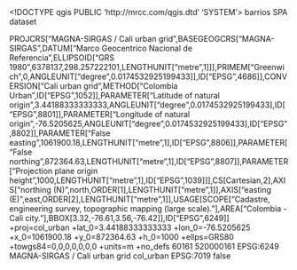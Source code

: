 <!DOCTYPE qgis PUBLIC 'http://mrcc.com/qgis.dtd' 'SYSTEM'>
<qgis version="3.32.1-Lima">
  <identifier>barrios</identifier>
  <parentidentifier></parentidentifier>
  <language>SPA</language>
  <type>dataset</type>
  <title>barrios</title>
  <abstract></abstract>
  <links/>
  <dates/>
  <fees></fees>
  <encoding></encoding>
  <crs>
    <spatialrefsys nativeFormat="Wkt">
      <wkt>PROJCRS["MAGNA-SIRGAS / Cali urban grid",BASEGEOGCRS["MAGNA-SIRGAS",DATUM["Marco Geocentrico Nacional de Referencia",ELLIPSOID["GRS 1980",6378137,298.257222101,LENGTHUNIT["metre",1]]],PRIMEM["Greenwich",0,ANGLEUNIT["degree",0.0174532925199433]],ID["EPSG",4686]],CONVERSION["Cali urban grid",METHOD["Colombia Urban",ID["EPSG",1052]],PARAMETER["Latitude of natural origin",3.44188333333333,ANGLEUNIT["degree",0.0174532925199433],ID["EPSG",8801]],PARAMETER["Longitude of natural origin",-76.5205625,ANGLEUNIT["degree",0.0174532925199433],ID["EPSG",8802]],PARAMETER["False easting",1061900.18,LENGTHUNIT["metre",1],ID["EPSG",8806]],PARAMETER["False northing",872364.63,LENGTHUNIT["metre",1],ID["EPSG",8807]],PARAMETER["Projection plane origin height",1000,LENGTHUNIT["metre",1],ID["EPSG",1039]]],CS[Cartesian,2],AXIS["northing (N)",north,ORDER[1],LENGTHUNIT["metre",1]],AXIS["easting (E)",east,ORDER[2],LENGTHUNIT["metre",1]],USAGE[SCOPE["Cadastre, engineering survey, topographic mapping (large scale)."],AREA["Colombia - Cali city."],BBOX[3.32,-76.61,3.56,-76.42]],ID["EPSG",6249]]</wkt>
      <proj4>+proj=col_urban +lat_0=3.44188333333333 +lon_0=-76.5205625 +x_0=1061900.18 +y_0=872364.63 +h_0=1000 +ellps=GRS80 +towgs84=0,0,0,0,0,0,0 +units=m +no_defs</proj4>
      <srsid>60161</srsid>
      <srid>520000161</srid>
      <authid>EPSG:6249</authid>
      <description>MAGNA-SIRGAS / Cali urban grid</description>
      <projectionacronym>col_urban</projectionacronym>
      <ellipsoidacronym>EPSG:7019</ellipsoidacronym>
      <geographicflag>false</geographicflag>
    </spatialrefsys>
  </crs>
  <extent/>
</qgis>
